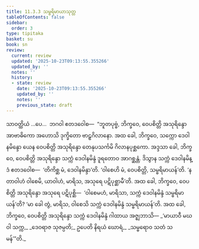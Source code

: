 ```yaml
---
title: 11.3.3 သမ္ဗရိမာယာသုတ္တ
tableOfContents: false
sidebar:
  order: 3
type: tipitaka
basket: su
book: sn
review:
  current: review
  updated: '2025-10-23T09:13:55.355266'
  updated_by: ''
  notes: ''
  history:
  - state: review
    date: '2025-10-23T09:13:55.355266'
    updated_by: ''
    notes: ''
    previous_state: draft
---
```



<ReviewStatus review={frontmatter.review} showDetails={true} />

<HypothesisAnnotation frontmatter={frontmatter} />

<DynamicBreadcrumb />

<Division number="269" book="sn" e="ch" v="18" p="319">

<Paragraph number="1691" book="sn">
သာဝတ္ထိယံ …ပေ…  ဘဂဝါ ဧတဒဝေါစ—  “ဘူတပုဗ္ဗံ, ဘိက္ခဝေ, ဝေပစိတ္တိ အသုရိန္ဒော အာဗာဓိကော အဟောသိ ဒုက္ခိတော ဗာဠှဂိလာနော. အထ ခေါ, ဘိက္ခဝေ, သက္ကော ဒေဝါနမိန္ဒော ယေန ဝေပစိတ္တိ အသုရိန္ဒော တေနုပသင်္ကမိ ဂိလာနပုစ္ဆကော. အဒ္ဒသာ ခေါ, ဘိက္ခဝေ, ဝေပစိတ္တိ အသုရိန္ဒော သက္ကံ ဒေဝါနမိန္ဒံ ဒူရတောဝ အာဂစ္ဆန္တံ. ဒိသွာန သက္ကံ ဒေဝါနမိန္ဒံ ဧတဒဝေါစ—  ‘တိကိစ္ဆ မံ, ဒေဝါနမိန္ဒာ’တိ. ‘ဝါစေဟိ မံ, ဝေပစိတ္တိ, သမ္ဗရိမာယန်’တိ. ‘န တာဝါဟံ ဝါစေမိ, ယာဝါဟံ, မာရိသ, အသုရေ ပဋိပုစ္ဆာမီ’တိ. အထ ခေါ, ဘိက္ခဝေ, ဝေပစိတ္တိ အသုရိန္ဒော အသုရေ ပဋိပုစ္ဆိ—  ‘ဝါစေမဟံ, မာရိသာ, သက္ကံ ဒေဝါနမိန္ဒံ သမ္ဗရိမာယန်’တိ? ‘မာ ခေါ တွံ, မာရိသ, ဝါစေသိ သက္ကံ ဒေဝါနမိန္ဒံ သမ္ဗရိမာယန်’တိ. အထ ခေါ, ဘိက္ခဝေ, ဝေပစိတ္တိ အသုရိန္ဒော သက္ကံ ဒေဝါနမိန္ဒံ ဂါထာယ အဇ္ဈဘာသိ—
</Paragraph>

<Paragraph number="1692" type="verses" book="sn">
_‘မာယာဝီ မဃဝါ သက္က,_  
_ဒေဝရာဇ သုဇမ္ပတိ;_  
ဥပေတိ နိရယံ ဃောရံ,_  
_သမ္ဗရောဝ သတံ သမန်’”တိ._
</Paragraph>
</Division>